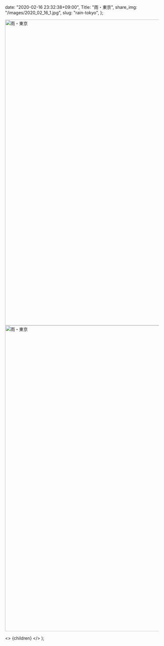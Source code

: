 
  date: "2020-02-16 23:32:38+09:00",
  Title: "雨・東京",
  share_img: "/images/2020_02_16_1.jpg",
  slug: "rain-tokyo",
};

<img src="/Users/dream_exp/Desktop/Projects/ikyoukoujitsu/ikyoukoujitsu-v2/public/images/2020_02_16_1.jpg" alt="雨・東京" width="1500" height="1000" />
<img src="/Users/dream_exp/Desktop/Projects/ikyoukoujitsu/ikyoukoujitsu-v2/public/images/2020_02_16_2.jpg" alt="雨・東京" width="1500" height="1000" />

  <>
    <Head>
      <title>{meta.Title} | 異郷好実</title>
    </Head>
    <PostLayout meta={meta}>{children}</PostLayout>
  </>
);
